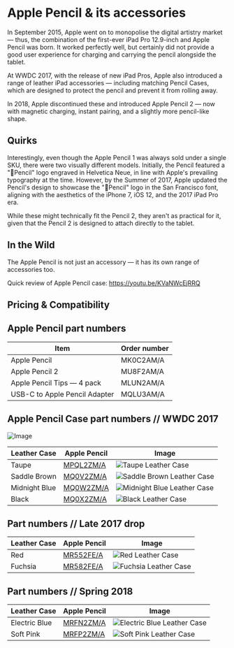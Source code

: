 
# Apple Pencil & its accessories

In September 2015, Apple went on to monopolise the digital artistry market — thus, the combination of the first-ever iPad Pro 12.9-inch and Apple Pencil was born. It worked perfectly well, but certainly did not provide a good user experience for charging and carrying the pencil alongside the tablet.

At WWDC 2017, with the release of new iPad Pros, Apple also introduced a range of leather iPad accessories — including matching Pencil Cases, which are designed to protect the pencil and prevent it from rolling away.

In 2018, Apple discontinued these and introduced Apple Pencil 2 — now with magnetic charging, instant pairing, and a slightly more pencil-like shape.

## Quirks

Interestingly, even though the Apple Pencil 1 was always sold under a single SKU, there were two visually different models. Initially, the Pencil featured a "Pencil" logo engraved in Helvetica Neue, in line with Apple's prevailing typography at the time. However, by the Summer of 2017, Apple updated the Pencil's design to showcase the "Pencil" logo in the San Francisco font, aligning with the aesthetics of the iPhone 7, iOS 12, and the 2017 iPad Pro era.

While these might technically fit the Pencil 2, they aren't as practical for it, given that the Pencil 2 is designed to attach directly to the tablet.

## In the Wild

The Apple Pencil is not just an accessory — it has its own range of accessories too.

Quick review of Apple Pencil case: https://youtu.be/KVaNWcEjRRQ

## Pricing & Compatibility

## Apple Pencil part numbers

| Item                          | Order number |
| ----------------------------- | ------------ |
| Apple Pencil                  | MK0C2AM/A    |
| Apple Pencil 2                | MU8F2AM/A    |
| Apple Pencil Tips — 4 pack    | MLUN2AM/A    |
| USB-C to Apple Pencil Adapter | MQLU3AM/A    |

## Apple Pencil Case part numbers // WWDC 2017

![Image](/assets/2017-pencil.jpg)

| Leather Case  | Apple Pencil                  | Image                                                |
| ------------- | ----------------------------- | ---------------------------------------------------- |
| Taupe         | [MPQL2ZM/A](/everycase/MPQL2) | ![Taupe Leather Case](/everyphone/MPQL2.png)         |
| Saddle Brown  | [MQ0V2ZM/A](/everycase/MQ0V2) | ![Saddle Brown Leather Case](/everyphone/MQ0V2.png)  |
| Midnight Blue | [MQ0W2ZM/A](/everycase/MQ0W2) | ![Midnight Blue Leather Case](/everyphone/MQ0W2.png) |
| Black         | [MQ0X2ZM/A](/everycase/MQ0X2) | ![Black Leather Case](/everyphone/MQ0X2.png)         |

## Part numbers // Late 2017 drop

| Leather Case | Apple Pencil                  | Image                                          |
| ------------ | ----------------------------- | ---------------------------------------------- |
| Red          | [MR552FE/A](/everycase/MR552) | ![Red Leather Case](/everyphone/MR552.png)     |
| Fuchsia      | [MR582FE/A](/everycase/MR582) | ![Fuchsia Leather Case](/everyphone/MR582.png) |

## Part numbers // Spring 2018

| Leather Case  | Apple Pencil                  | Image                                                |
| ------------- | ----------------------------- | ---------------------------------------------------- |
| Electric Blue | [MRFN2ZM/A](/everycase/MRFN2) | ![Electric Blue Leather Case](/everyphone/MRFN2.png) |
| Soft Pink     | [MRFP2ZM/A](/everycase/MRFP2) | ![Soft Pink Leather Case](/everyphone/MRFP2.png)     |
